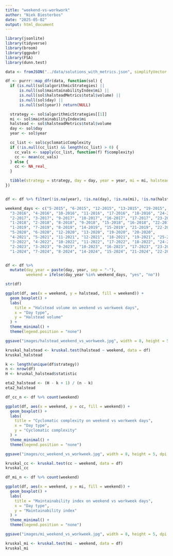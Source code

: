 ```yaml
---
title: "weekend-vs-workwork"
author: "Niek Biesterbos"
date: "2025-05-02"
output: html_document
---
```


```r
library(jsonlite)
library(tidyverse)
library(broom)
library(ggpubr)
library(FSA)
library(dunn.test)

data <- fromJSON("../data/solutions_with_metrics.json", simplifyVector = FALSE)

df <- purrr::map_dfr(data, function(sol) {
  if (is.null(sol$algorithmicStrategies) || 
      is.null(sol$maintainabilityIndex$mi) ||
      is.null(sol$halsteadMetrics$total$volume) ||
      is.null(sol$day) ||
      is.null(sol$year)) return(NULL)

  strategy <- sol$algorithmicStrategies[[1]]
  mi <- sol$maintainabilityIndex$mi
  halstead <- sol$halsteadMetrics$total$volume
  day <- sol$day
  year <- sol$year

  cc_list <- sol$cyclomaticComplexity
  if (!is.null(cc_list) && length(cc_list) > 0) {
    cc_vals <- sapply(cc_list, function(f) f$complexity)
    cc <- mean(cc_vals)
  } else {
    cc <- NA_real_
  }

  tibble(strategy = strategy, day = day, year = year, mi = mi, halstead = halstead, cc = cc)
})


df <- df %>% filter(!is.na(year), !is.na(day), !is.na(mi), !is.na(halstead), !is.na(cc))
```

```r
weekend_days <- c("5-2015", "6-2015", "12-2015", "13-2015", "19-2015", "20-2015",
  "3-2016", "4-2016", "10-2016", "11-2016", "17-2016", "18-2016", "24-2016", "25-2016",
  "2-2017", "3-2017", "9-2017", "10-2017", "16-2017", "17-2017", "23-2017", "24-2017",
  "1-2018", "2-2018", "8-2018", "9-2018", "15-2018", "16-2018", "22-2018", "23-2018",
  "1-2019", "7-2019", "8-2019", "14-2019", "15-2019", "21-2019", "22-2019",
  "5-2020", "6-2020", "12-2020", "13-2020", "19-2020", "20-2020",
  "4-2021", "5-2021", "11-2021", "12-2021", "18-2021", "19-2021", "25-2021",
  "3-2022", "4-2022", "10-2022", "11-2022", "17-2022", "18-2022", "24-2022", "25-2022",
  "2-2023", "3-2023", "9-2023", "10-2023", "16-2023", "17-2023", "23-2023", "24-2023",
  "1-2024", "7-2024", "8-2024", "14-2024", "15-2024", "21-2024", "22-2024")


df <- df %>%
  mutate(day_year = paste(day, year, sep = "-"),
         weekend = ifelse(day_year %in% weekend_days, "yes", "no"))

str(df)

```

```r
ggplot(df, aes(x = weekend, y = halstead, fill = weekend)) +
  geom_boxplot() +
  labs(
    title = "Halstead volume on weekend vs workweek days",
    x = "Day type",
    y = "Halstead volume"
  ) +
  theme_minimal() +
  theme(legend.position = "none")

ggsave("images/halstead_weekend_vs_workweek.jpg", width = 8, height = 5, dpi = 300)

kruskal_halstead <- kruskal.test(halstead ~ weekend, data = df)
kruskal_halstead
```


```r
k <- length(unique(df$strategy))
n <- nrow(df)
H <- kruskal_halstead$statistic

eta2_halstead <- (H - k + 1) / (n - k)
eta2_halstead
```

```r
df_cc_n <- df %>% count(weekend)

ggplot(df, aes(x = weekend, y = cc, fill = weekend)) +
  geom_boxplot() +
  labs(
    title = "Cyclomatic complexity on weekend vs workweek days",
    x = "Day type",
    y = "Cyclomatic complexity"
  ) +
  theme_minimal() +
  theme(legend.position = "none")

ggsave("images/cc_weekend_vs_workweek.jpg", width = 8, height = 5, dpi = 300)

kruskal_cc <- kruskal.test(cc ~ weekend, data = df)
kruskal_cc

```

```r
df_mi_n <- df %>% count(weekend)

ggplot(df, aes(x = weekend, y = mi, fill = weekend)) +
  geom_boxplot() +
  labs(
    title = "Maintainability index on weekend vs workweek days",
    x = "Day type",
    y = "Maintainability index"
  ) +
  theme_minimal() +
  theme(legend.position = "none")

ggsave("images/mi_weekend_vs_workweek.jpg", width = 8, height = 5, dpi = 300)

kruskal_mi <- kruskal.test(mi ~ weekend, data = df)
kruskal_mi
```
